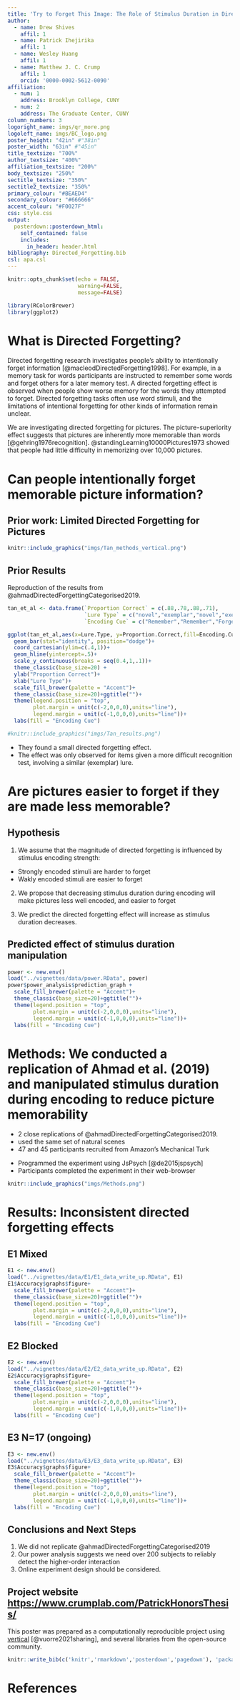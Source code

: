 ```yaml
---
title: 'Try to Forget This Image: The Role of Stimulus Duration in Directed Forgetting for Natural Scenes. '
author:
  - name: Drew Shives
    affil: 1
  - name: Patrick Ihejirika
    affil: 1
  - name: Wesley Huang
    affil: 1
  - name: Matthew J. C. Crump
    affil: 1
    orcid: '0000-0002-5612-0090'
affiliation:
  - num: 1
    address: Brooklyn College, CUNY
  - num: 2
    address: The Graduate Center, CUNY
column_numbers: 3
logoright_name: imgs/qr_more.png
logoleft_name: imgs/BC_logo.png
poster_height: "42in" #"38in"
poster_width: "63in" #"45in"
title_textsize: "700%"
author_textsize: "400%"
affiliation_textsize: "200%"
body_textsize: "250%"
sectitle_textsize: "350%"
sectitle2_textsize: "350%"
primary_colour: "#BEAED4"
secondary_colour: "#666666"
accent_colour: "#F0027F"
css: style.css
output: 
  posterdown::posterdown_html:
    self_contained: false
    includes:
      in_header: header.html
bibliography: Directed_Forgetting.bib
csl: apa.csl
---
```


```r
knitr::opts_chunk$set(echo = FALSE,
                      warning=FALSE,
                      message=FALSE)

library(RColorBrewer)
library(ggplot2)
```

# What is Directed Forgetting?

Directed forgetting research investigates people's ability to intentionally forget information [@macleodDirectedForgetting1998]. For example, in a memory task for words participants are instructed to remember some words and forget others for a later memory test. A directed forgetting effect is observed when people show worse memory for the words they attempted to forget. Directed forgetting tasks often use word stimuli, and the limitations of intentional forgetting for other kinds of information remain unclear.

We are investigating directed forgetting for pictures. The picture-superiority effect suggests that pictures are inherently more memorable than words [@gehring1976recognition].  @standingLearning10000Pictures1973 showed that people had little difficulty in memorizing over 10,000 pictures.


# Can people intentionally forget memorable picture information?

## Prior work: Limited Directed Forgetting for Pictures


:::: {.row}
::: {.col-md-6 .draw-border}

```r
knitr::include_graphics("imgs/Tan_methods_vertical.png")
```

:::

::: {.col-md-6}

## Prior Results

Reproduction of the results from @ahmadDirectedForgettingCategorised2019.

```r

tan_et_al <- data.frame(`Proportion Correct` = c(.88,.78,.88,.71),
                        `Lure Type` = c("novel","exemplar","novel","exemplar"),
                        `Encoding Cue` = c("Remember","Remember","Forget","Forget"))

ggplot(tan_et_al,aes(x=Lure.Type, y=Proportion.Correct,fill=Encoding.Cue))+
  geom_bar(stat="identity", position="dodge")+
  coord_cartesian(ylim=c(.4,1))+
  geom_hline(yintercept=.5)+
  scale_y_continuous(breaks = seq(0.4,1,.1))+
  theme_classic(base_size=20) +
  ylab("Proportion Correct")+
  xlab("Lure Type")+
  scale_fill_brewer(palette = "Accent")+
  theme_classic(base_size=20)+ggtitle("")+
  theme(legend.position = "top",
        plot.margin = unit(c(-2,0,0,0),units="line"),
        legend.margin = unit(c(-1,0,0,0),units="line"))+
  labs(fill = "Encoding Cue")

#knitr::include_graphics("imgs/Tan_results.png")
```


- They found a small directed forgetting effect. 
- The effect was only observed for items given a more difficult recognition test, involving a similar (exemplar) lure.

:::
::::

# Are pictures easier to forget if they are made less memorable?



:::: {.row}
::: {.col-md-6}

## Hypothesis 

1. We assume that the magnitude of directed forgetting is influenced by stimulus encoding strength:
 - Strongly encoded stimuli are harder to forget
 - Wakly encoded stimuli are easier to forget
 
2. We propose that decreasing stimulus duration during encoding will make pictures less well encoded, and easier to forget

3. We predict the directed forgetting effect will increase as stimulus duration decreases.


:::

::: {.col-md-6}

## Predicted effect of stimulus duration manipulation 

```r
power <- new.env()
load("../vignettes/data/power.RData", power)
power$power_analysis$prediction_graph +
  scale_fill_brewer(palette = "Accent")+
  theme_classic(base_size=20)+ggtitle("")+
  theme(legend.position = "top",
        plot.margin = unit(c(-2,0,0,0),units="line"),
        legend.margin = unit(c(-1,0,0,0),units="line"))+
  labs(fill = "Encoding Cue")

```

:::
::::


# Methods: We conducted a replication of Ahmad et al. (2019) and manipulated stimulus duration during encoding to reduce picture memorability

:::: {.row}
::: {.col-md-6}

- 2 close replications of @ahmadDirectedForgettingCategorised2019.
- used the same set of natural scenes
- 47 and 45 participants recruited from Amazon's Mechanical Turk

:::

::: {.col-md-6}

- Programmed the experiment using JsPsych [@de2015jspsych]
- Participants completed the experiment in their web-browser

:::
::::

```r
knitr::include_graphics("imgs/Methods.png")
```


# Results: Inconsistent directed forgetting effects

:::: {.row}
::: {.col-md-6}

## E1 Mixed

```r
E1 <- new.env()
load("../vignettes/data/E1/E1_data_write_up.RData", E1)
E1$Accuracy$graphs$figure+
  scale_fill_brewer(palette = "Accent")+
  theme_classic(base_size=20)+ggtitle("")+
  theme(legend.position = "top",
        plot.margin = unit(c(-2,0,0,0),units="line"),
        legend.margin = unit(c(-1,0,0,0),units="line"))+
  labs(fill = "Encoding Cue")
```

:::

::: {.col-md-6}

## E2 Blocked

```r
E2 <- new.env()
load("../vignettes/data/E2/E2_data_write_up.RData", E2)
E2$Accuracy$graphs$figure+
  scale_fill_brewer(palette = "Accent")+
  theme_classic(base_size=20)+ggtitle("")+
  theme(legend.position = "top",
        plot.margin = unit(c(-2,0,0,0),units="line"),
        legend.margin = unit(c(-1,0,0,0),units="line"))+
  labs(fill = "Encoding Cue")
```

:::
::::

:::: {.row}
::: {.col-md-6}

## E3 N=17 (ongoing)

```r
E3 <- new.env()
load("../vignettes/data/E3/E3_data_write_up.RData", E3)
E3$Accuracy$graphs$figure+
  scale_fill_brewer(palette = "Accent")+
  theme_classic(base_size=20)+ggtitle("")+
  theme(legend.position = "top",
        plot.margin = unit(c(-2,0,0,0),units="line"),
        legend.margin = unit(c(-1,0,0,0),units="line"))+
  labs(fill = "Encoding Cue")
```

:::

::: {.col-md-6}

## Conclusions and Next Steps

1. We did not replicate @ahmadDirectedForgettingCategorised2019
2. Our power analysis suggests we need over 200 subjects to reliably detect the higher-order interaction
3. Online experiment design should be considered.

:::
::::






## Project website <https://www.crumplab.com/PatrickHonorsThesis/>

This poster was prepared as a computationally reproducible project using [vertical](https://www.crumplab.com/vertical/) [@vuorre2021sharing], and several libraries from the open-source community.

```r
knitr::write_bib(c('knitr','rmarkdown','posterdown','pagedown'), 'packages.bib')
```

# References
